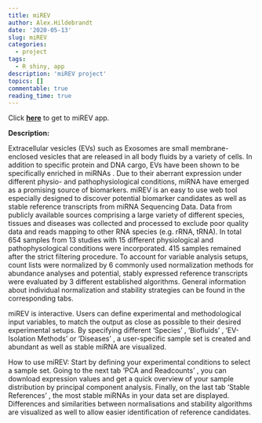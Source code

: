 ```yaml
---
title: miREV
author: Alex.Hildebrandt
date: '2020-05-13'
slug: miREV
categories:
  - project
tags:
  - R shiny, app
description: 'miREV project'
topics: []
commentable: true
reading_time: true
---
```


Click [**here**](http://141.40.217.80:3838/miREV/) to get to miREV app.

**Description:**
   
Extracellular vesicles (EVs) such as Exosomes are small membrane-enclosed vesicles that are released in all body fluids by a variety of cells. In addition to specific protein and DNA cargo, EVs have been shown to be specifically enriched in miRNAs . Due to their aberrant expression under different physio- and pathophysiological conditions, miRNA have emerged as a promising source of biomarkers.
miREV is an easy to use web tool especially designed to discover potential biomarker candidates as well as stable reference transcripts from miRNA Sequencing Data. Data from publicly available sources comprising a large variety of different species, tissues and diseases was collected and processed to exclude poor quality data and reads mapping to other RNA species (e.g. rRNA, tRNA).
In total 654 samples from 13 studies with 15 different physiological and pathophysological conditions were incorporated. 415 samples remained after the strict filtering procedure. To account for variable analysis setups, count lists were normalized by 6 commonly used normalization methods for abundance analyses and potential, stably expressed reference transcripts were evaluated by 3 different established algorithms. General information about individual normalization and stability strategies can be found in the corresponding tabs.
    
miREV is interactive. Users can define experimental and methodological input variables, to match the output as close as possible to their desired experimental setups. By specifying different ‘Species’ , ‘Biofluids’ , ‘EV-Isolation Methods’ or ‘Diseases’ , a user-specific sample set is created and abundant as well as stable miRNA are visualized.
    
How to use miREV: Start by defining your experimental conditions to select a sample set. Going to the next tab ‘PCA and Readcounts’ , you can download expression values and get a quick overview of your sample distribution by principal component analysis. Finally, on the last tab ‘Stable References’ , the most stable miRNAs in your data set are displayed. Differences and similarities between normalisations and stability algorithms are visualized as well to allow easier identification of reference candidates.